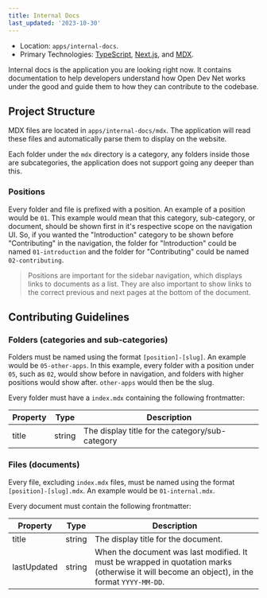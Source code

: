 ```yaml
---
title: Internal Docs
last_updated: '2023-10-30'
---
```


- Location: `apps/internal-docs`.
- Primary Technologies: [TypeScript](https://www.typescriptlang.org/), [Next.js](https://nextjs.org/), and [MDX](https://mdxjs.com/).

Internal docs is the application you are looking right now. It contains documentation to help developers understand how Open Dev Net works under the good and guide them to how they can contribute to the codebase.

## Project Structure

MDX files are located in `apps/internal-docs/mdx`. The application will read these files and automatically parse them to display on the website.

Each folder under the `mdx` directory is a category, any folders inside those are subcategories, the application does not support going any deeper than this.

### Positions

Every folder and file is prefixed with a position. An example of a position would be `01`. This example would mean that this category, sub-category, or document, should be shown first in it's respective scope on the navigation UI. So, if you wanted the "Introduction" category to be shown before "Contributing" in the navigation, the folder for "Introduction" could be named `01-introduction` and the folder for "Contributing" could be named `02-contributing`.

> Positions are important for the sidebar navigation, which displays links to documents as a list. They are also important to show links to the correct previous and next pages at the bottom of the document.

## Contributing Guidelines

### Folders (categories and sub-categories)

Folders must be named using the format `[position]-[slug]`. An example would be `05-other-apps`. In this example, every folder with a position under `05`, such as `02`, would show before in navigation, and folders with higher positions would show after. `other-apps` would then be the slug.

Every folder must have a `index.mdx` containing the following frontmatter:

| Property | Type   | Description                                     |
| -------- | ------ | ----------------------------------------------- |
| title    | string | The display title for the category/sub-category |

### Files (documents)

Every file, excluding `index.mdx` files, must be named using the format `[position]-[slug].mdx`. An example would be `01-internal.mdx`.

Every document must contain the following frontmatter:

| Property    | Type   | Description                                                                                                                                  |
| ----------- | ------ | -------------------------------------------------------------------------------------------------------------------------------------------- |
| title       | string | The display title for the document.                                                                                                          |
| lastUpdated | string | When the document was last modified. It must be wrapped in quotation marks (otherwise it will become an object), in the format `YYYY-MM-DD`. |
